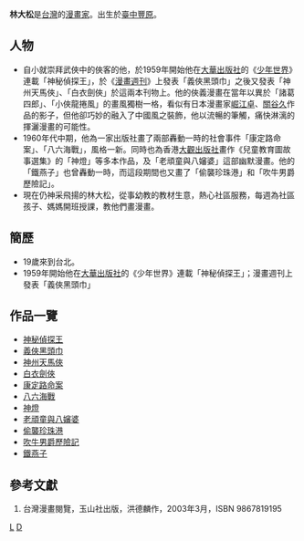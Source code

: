 {{漫畫}}
'''林大松'''{{BD|1940年|catIdx=L}}是[[台灣|台灣]]的[[漫畫家|漫畫家]]。出生於[[臺中市|臺中]][[豐原區|豐原]]。

== 人物 ==
*自小就崇拜武俠中的俠客的他，於1959年開始他在[[大華出版社|大華出版社]]的《[[少年世界|少年世界]]》連載「神秘偵探王」，於《[[漫畫週刊|漫畫週刊]]》上發表「義俠黑頭巾」之後又發表「神州天馬俠」、「白衣劍俠」於這兩本刊物上。他的俠義漫畫在當年以異於「諸葛四郎」、「小俠龍捲風」的畫風獨樹一格，看似有日本漫畫家[[崛江卓|崛江卓]]、[[關谷久|關谷久]]作品的影子，但他卻巧妙的融入了中國風之裝飾，他以流暢的筆觸，痛快淋漓的揮灑漫畫的可能性。
*1960年代中期，他為一家出版社畫了兩部轟動一時的社會事件「康定路命案」、「八六海戰」，風格一新。同時也為香港[[大觀出版社|大觀出版社]]畫作《兒童教育圖故事選集》的「神燈」等多本作品，及「老頑童與八嬸婆」這部幽默漫畫。他的「鐵燕子」也曾轟動一時，而這段期間也又畫了「偷襲珍珠港」和「吹牛男爵歷險記」。
*現在仍神采飛揚的林大松，從事幼教的教材生意，熱心社區服務，每週為社區孩子、媽媽開班授課，教他們畫漫畫。

== 簡歷 ==
*19歲來到台北。
*1959年開始他在[[大華出版社|大華出版社]]的《少年世界》連載「神秘偵探王」；漫畫週刊上發表「義俠黑頭巾」

== 作品一覽 ==
*[[神秘偵探王|神秘偵探王]]
*[[義俠黑頭巾|義俠黑頭巾]]
*[[神州天馬俠|神州天馬俠]]
*[[白衣劍俠|白衣劍俠]]
*[[康定路命案|康定路命案]]
*[[八六海戰|八六海戰]]
*[[神燈|神燈]]
*[[老頑童與八嬸婆|老頑童與八嬸婆]]
*[[偷襲珍珠港|偷襲珍珠港]]
*[[吹牛男爵歷險記|吹牛男爵歷險記]]
*[[鐵燕子|鐵燕子]]

== 參考文獻 ==
<div class="references-small">
#台灣漫畫閱覽，玉山社出版，洪德麟作，2003年3月，ISBN 9867819195
<references />
</div>

[[Category:臺灣漫畫家|L]]
[[Category:林姓|D]]